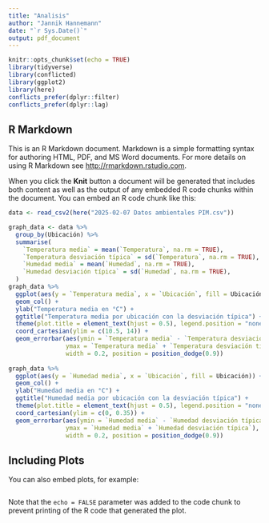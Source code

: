 ```yaml
---
title: "Analisis"
author: "Jannik Hannemann"
date: "`r Sys.Date()`"
output: pdf_document
---
```


```r
knitr::opts_chunk$set(echo = TRUE)
library(tidyverse)
library(conflicted)
library(ggplot2)
library(here)
conflicts_prefer(dplyr::filter)
conflicts_prefer(dplyr::lag)
```

## R Markdown

This is an R Markdown document. Markdown is a simple formatting syntax for authoring HTML, PDF, and MS Word documents. For more details on using R Markdown see <http://rmarkdown.rstudio.com>.

When you click the **Knit** button a document will be generated that includes both content as well as the output of any embedded R code chunks within the document. You can embed an R code chunk like this:

```r
data <- read_csv2(here("2025-02-07 Datos ambientales PIM.csv"))

graph_data <- data %>% 
  group_by(Ubicación) %>%
  summarise(
    `Temperatura media` = mean(`Temperatura`, na.rm = TRUE),
    `Temperatura desviación típica` = sd(`Temperatura`, na.rm = TRUE),
    `Humedad media` = mean(`Humedad`, na.rm = TRUE),
    `Humedad desviación típica` = sd(`Humedad`, na.rm = TRUE),
  )
graph_data %>% 
  ggplot(aes(y = `Temperatura media`, x = `Ubicación`, fill = Ubicación)) +
  geom_col() + 
  ylab("Temperatura media en °C") +
  ggtitle("Temperatura media por ubicación con la desviación típica") +
  theme(plot.title = element_text(hjust = 0.5), legend.position = "none") +
  coord_cartesian(ylim = c(10.5, 14)) +
  geom_errorbar(aes(ymin = `Temperatura media` - `Temperatura desviación típica`, 
                ymax = `Temperatura media` + `Temperatura desviación típica`), 
                width = 0.2, position = position_dodge(0.9))
  
graph_data %>%
  ggplot(aes(y = `Humedad media`, x = `Ubicación`, fill = Ubicación)) +
  geom_col() + 
  ylab("Humedad media en °C") +
  ggtitle("Humedad media por ubicación con la desviación típica") +
  theme(plot.title = element_text(hjust = 0.5), legend.position = "none") +
  coord_cartesian(ylim = c(0, 0.35)) +
  geom_errorbar(aes(ymin = `Humedad media` - `Humedad desviación típica`, 
                ymax = `Humedad media` + `Humedad desviación típica`), 
                width = 0.2, position = position_dodge(0.9))

```

## Including Plots

You can also embed plots, for example:

```r
```

Note that the `echo = FALSE` parameter was added to the code chunk to prevent printing of the R code that generated the plot.
